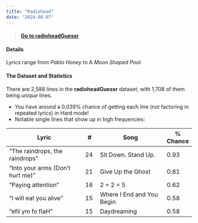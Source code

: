 ```yaml
---
title: "Radiohead"
date: "2024-08-07"
---
```


> #### [Go to radioheadGuessr](https://radioheadguessr.streamlit.app/)

#### Details

Lyrics range from *Pablo Honey* to A *Moon Shaped Pool*.

#### The Dataset and Statistics

There are 2,588 lines in the **radioheadGuessr** dataset, with 1,708 of them being *unique* lines.

* You have around a 0.039% chance of getting each line (not factoring in repeated lyrics) in Hard mode! 
* Notable single lines that show up in high frequencies: 

| Lyric | # | Song | % Chance |
| --------------------------------- | ------- | ----------------------------- | ----------- |
| "The raindrops, the raindrops "  | 24    | Sit Down. Stand Up. | 0.93 |
| "Into your arms (Don't hurt me) " | 21     | Give Up the Ghost | 0.81 |
| "Paying attention"   | 16    | 2 + 2 = 5 | 0.62 |
| "I will eat you alive"   | 15    | Where I End and You Begin | 0.58 |
| "efil ym fo flaH"   | 15    | Daydreaming | 0.58 |
